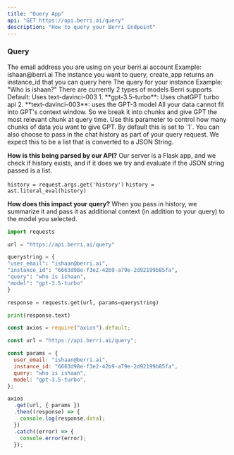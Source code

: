 ```yaml
---
title: "Query App"
api: "GET https://api.berri.ai/query"
description: "How to query your Berri Endpoint"
---
```


### Query

<ParamField query="user_email" type="string">
  The email address you are using on your berri.ai account Example:
  ishaan@berri.ai
</ParamField>
<ParamField query="instance_id" type="string">
  The instance you want to query, create_app returns an instance_id that you can
  query here
</ParamField>
<ParamField query="query" type="string">
  The query for your instance Example: "Who is ishaan?"
</ParamField>
<ParamField query="model" type="string" optional>
  There are currently 2 types of models Berri supports Default: Uses
  text-davinci-003 1. **gpt-3.5-turbo**: Uses chatGPT turbo api 2.
  **text-davinci-003**: uses the GPT-3 model
</ParamField>
<ParamField query="top_k" type="number" optional>
  All your data cannot fit into GPT's context window. So we break it into chunks and give GPT the most relevant chunk at query time. Use this parameter to control how many chunks of data you want to give GPT. By default this is set to `1`. 
</ParamField>
<ParamField query="history" type="string" optional>
  You can also choose to pass in the chat history as part of your query request. We expect this to be a list that is converted to a JSON String.

**How is this being parsed by our API?**
Our server is a Flask app, and we check if history exists, and if it does we try and evaluate if the JSON string passed is a list.

`history = request.args.get('history')`
`history = ast.literal_eval(history)`

**How does this impact your query?**
When you pass in history, we summarize it and pass it as additional context (in addition to your query) to the model you selected.

</ParamField>

<RequestExample>

```python python
import requests

url = "https://api.berri.ai/query"

querystring = {
"user_email": "ishaan@berri.ai",
"instance_id": "6663d98e-f3e2-42b9-a79e-2d92199b85fa",
"query": "who is ishaan",
"model": "gpt-3.5-turbo"
}

response = requests.get(url, params=querystring)

print(response.text)

```

```javascript javascript
const axios = require("axios").default;

const url = "https://api.berri.ai/query";

const params = {
  user_email: "ishaan@berri.ai",
  instance_id: "6663d98e-f3e2-42b9-a79e-2d92199b85fa",
  query: "who is ishaan",
  model: "gpt-3.5-turbo",
};

axios
  .get(url, { params })
  .then((response) => {
    console.log(response.data);
  })
  .catch((error) => {
    console.error(error);
  });
```

</RequestExample>
